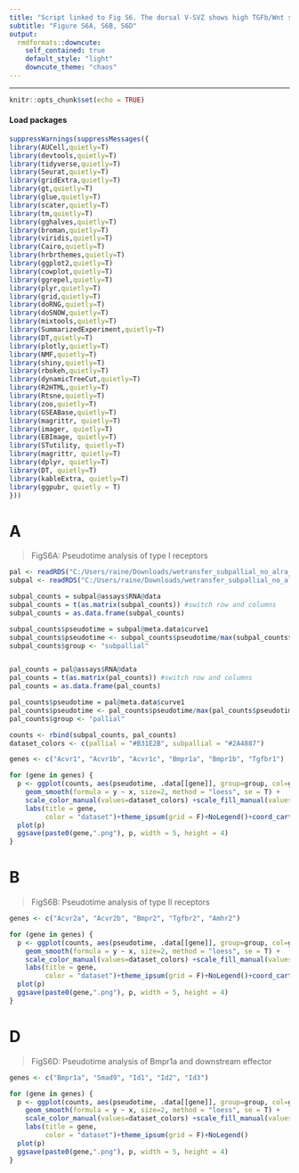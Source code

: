 ---
title: "Script linked to Fig S6. The dorsal V-SVZ shows high TGFb/Wnt signalling activity and contains pallial qNSCs showing high Bmpr1a receptor expression and signalling, related to Figure 5."
subtitle: "Figure S6A, S6B, S6D"
output:
  rmdformats::downcute:
    self_contained: true
    default_style: "light"
    downcute_theme: "chaos"
---
***

```{r setup, include=FALSE}
knitr::opts_chunk$set(echo = TRUE)
```

#### Load packages

```{r,warning=FALSE, include=T}
suppressWarnings(suppressMessages({
library(AUCell,quietly=T)
library(devtools,quietly=T)
library(tidyverse,quietly=T)
library(Seurat,quietly=T)
library(gridExtra,quietly=T)
library(gt,quietly=T)
library(glue,quietly=T)
library(scater,quietly=T)
library(tm,quietly=T)
library(gghalves,quietly=T)
library(broman,quietly=T)
library(viridis,quietly=T)
library(Cairo,quietly=T)
library(hrbrthemes,quietly=T)
library(ggplot2,quietly=T)
library(cowplot,quietly=T)
library(ggrepel,quietly=T)
library(plyr,quietly=T)
library(grid,quietly=T)
library(doRNG,quietly=T)
library(doSNOW,quietly=T)
library(mixtools,quietly=T)
library(SummarizedExperiment,quietly=T)
library(DT,quietly=T)
library(plotly,quietly=T)
library(NMF,quietly=T)
library(shiny,quietly=T)
library(rbokeh,quietly=T)
library(dynamicTreeCut,quietly=T)
library(R2HTML,quietly=T)
library(Rtsne,quietly=T)
library(zoo,quietly=T)
library(GSEABase,quietly=T)
library(magrittr, quietly=T)
library(imager, quietly=T)
library(EBImage, quietly=T)
library(STutility, quietly=T)
library(magrittr, quietly=T)
library(dplyr, quietly=T)
library(DT, quietly=T)
library(kableExtra, quietly=T)
library(ggpubr, quietly = T)
}))
```


# A

>FigS6A: Pseudotime analysis of type I receptors 

```{r, warning=FALSE,fig.width=5, fig.height=5,fig.align="center"}

pal <- readRDS("C:/Users/raine/Downloads/wetransfer_subpallial_no_alra_slingshot_qnscs_axis_subset-rds_2022-11-18_1148/pallial_no_alra_slingshot_qNSCs_axis_subset.rds")
subpal <- readRDS("C:/Users/raine/Downloads/wetransfer_subpallial_no_alra_slingshot_qnscs_axis_subset-rds_2022-11-18_1148/subpallial_no_alra_slingshot_qNSCs_axis_subset.rds")

subpal_counts = subpal@assays$RNA@data
subpal_counts = t(as.matrix(subpal_counts)) #switch row and columns
subpal_counts = as.data.frame(subpal_counts)

subpal_counts$pseudotime = subpal@meta.data$curve1
subpal_counts$pseudotime <- subpal_counts$pseudotime/max(subpal_counts$pseudotime)
subpal_counts$group <- "subpallial"


pal_counts = pal@assays$RNA@data
pal_counts = t(as.matrix(pal_counts)) #switch row and columns
pal_counts = as.data.frame(pal_counts)

pal_counts$pseudotime = pal@meta.data$curve1
pal_counts$pseudotime <- pal_counts$pseudotime/max(pal_counts$pseudotime)
pal_counts$group <- "pallial"

counts <- rbind(subpal_counts, pal_counts)
dataset_colors <- c(pallial = "#B31E2B", subpallial = "#2A4887")

genes <- c("Acvr1", "Acvr1b", "Acvr1c", "Bmpr1a", "Bmpr1b", "Tgfbr1")

for (gene in genes) {
  p <- ggplot(counts, aes(pseudotime, .data[[gene]], group=group, col=group,fill=group)) + 
    geom_smooth(formula = y ~ x, size=2, method = "loess", se = T) + 
    scale_color_manual(values=dataset_colors) +scale_fill_manual(values=c("#E39898","#B6CED9"))+
    labs(title = gene,
         color = "dataset")+theme_ipsum(grid = F)+NoLegend()+coord_cartesian(ylim=c(0,1.50))
  plot(p)
  ggsave(paste0(gene,".png"), p, width = 5, height = 4)
}

```

# B

>FigS6B: Pseudotime analysis of type II receptors

```{r, warning=FALSE,fig.width=5, fig.height=5,fig.align="center"}

genes <- c("Acvr2a", "Acvr2b", "Bmpr2", "Tgfbr2", "Amhr2")

for (gene in genes) {
  p <- ggplot(counts, aes(pseudotime, .data[[gene]], group=group, col=group,fill=group)) + 
    geom_smooth(formula = y ~ x, size=2, method = "loess", se = T) + 
    scale_color_manual(values=dataset_colors) +scale_fill_manual(values=c("#E39898","#B6CED9"))+
    labs(title = gene,
         color = "dataset")+theme_ipsum(grid = F)+NoLegend()+coord_cartesian(ylim=c(0,1.50))
  plot(p)
  ggsave(paste0(gene,".png"), p, width = 5, height = 4)
}

```


# D

>FigS6D: Pseudotime analysis of Bmpr1a and downstream effector 

```{r, warning=FALSE,fig.width=5, fig.height=5,fig.align="center"}

genes <- c("Bmpr1a", "Smad9", "Id1", "Id2", "Id3")

for (gene in genes) {
  p <- ggplot(counts, aes(pseudotime, .data[[gene]], group=group, col=group,fill=group)) + 
    geom_smooth(formula = y ~ x, size=2, method = "loess", se = T) + 
    scale_color_manual(values=dataset_colors) +scale_fill_manual(values=c("#E39898","#B6CED9"))+
    labs(title = gene,
         color = "dataset")+theme_ipsum(grid = F)+NoLegend()
  plot(p)
  ggsave(paste0(gene,".png"), p, width = 5, height = 4)
}

```
